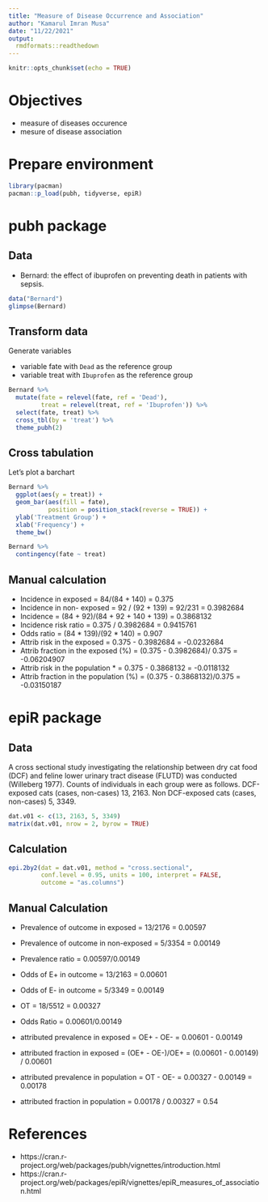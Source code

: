 ```yaml
---
title: "Measure of Disease Occurrence and Association"
author: "Kamarul Imran Musa"
date: "11/22/2021"
output: 
  rmdformats::readthedown
---
```


```r
knitr::opts_chunk$set(echo = TRUE)
```

# Objectives

- measure of diseases occurence 
- mesure of disease association

# Prepare environment

```r
library(pacman)
pacman::p_load(pubh, tidyverse, epiR)
```

# **pubh** package

## Data

- Bernard: the effect of ibuprofen on preventing death in patients with sepsis.

```r
data("Bernard")
glimpse(Bernard)
```

## Transform data

Generate variables 

- variable fate with `Dead` as the reference group 
- variable treat with `Ibuprofen` as the reference group 

```r
Bernard %>% 
  mutate(fate = relevel(fate, ref = 'Dead'),
         treat = relevel(treat, ref = 'Ibuprofen')) %>%
  select(fate, treat) %>%
  cross_tbl(by = 'treat') %>%
  theme_pubh(2)
```

## Cross tabulation

Let's plot a barchart

```r
Bernard %>%
  ggplot(aes(y = treat)) +
  geom_bar(aes(fill = fate), 
           position = position_stack(reverse = TRUE)) +
  ylab('Treatment Group') +
  xlab('Frequency') +
  theme_bw()
```



```r
Bernard %>%
  contingency(fate ~ treat)
```

## Manual calculation

- Incidence in exposed = 84/(84 + 140) = 0.375
- Incidence in non- exposed = 92 / (92 + 139) = 92/231 = 0.3982684
- Incidence = (84 + 92)/(84 + 92 + 140 + 139) = 0.3868132
- Incidence risk ratio = 0.375 / 0.3982684 = 0.9415761
- Odds ratio = (84 * 139)/(92 * 140) = 0.907
- Attrib risk in the exposed = 0.375 - 0.3982684 = -0.0232684
- Attrib fraction in the exposed (%) = (0.375 - 0.3982684)/ 0.375 = -0.06204907
- Attrib risk in the population * = 0.375 - 0.3868132 = -0.0118132
- Attrib fraction in the population (%) = (0.375 - 0.3868132)/0.375 = -0.03150187


# epiR package

## Data

A cross sectional study investigating the relationship between dry cat food (DCF) and feline lower urinary tract disease (FLUTD) was conducted (Willeberg 1977). Counts of individuals in each group were as follows. DCF-exposed cats (cases, non-cases) 13, 2163. Non DCF-exposed cats (cases, non-cases) 5, 3349. 

```r
dat.v01 <- c(13, 2163, 5, 3349)
matrix(dat.v01, nrow = 2, byrow = TRUE)
```

## Calculation

```r
epi.2by2(dat = dat.v01, method = "cross.sectional", 
         conf.level = 0.95, units = 100, interpret = FALSE, 
         outcome = "as.columns")
```
## Manual Calculation

- Prevalence of outcome in exposed = 13/2176 = 0.00597
- Prevalence of outcome in non-exposed = 5/3354 = 0.00149
- Prevalence ratio = 0.00597/0.00149


- Odds of E+ in outcome = 13/2163 = 0.00601
- Odds of E- in outcome = 5/3349 = 0.00149
- OT = 18/5512 = 0.00327

- Odds Ratio = 0.00601/0.00149

- attributed prevalence in exposed = OE+ - OE- = 0.00601 - 0.00149
- attributed fraction in exposed = (OE+ - OE-)/OE+ = (0.00601 - 0.00149) / 0.00601
- attributed prevalence in population = OT - OE- = 0.00327 - 0.00149 = 0.00178
- attributed fraction in population = 0.00178 / 0.00327 = 0.54


# References

- https://cran.r-project.org/web/packages/pubh/vignettes/introduction.html 
- https://cran.r-project.org/web/packages/epiR/vignettes/epiR_measures_of_association.html
